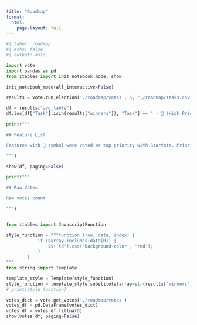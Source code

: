 ```yaml
---
title: "Roadmap"
format: 
  html:
    page-layout: full
---
```


```python
#| label: roadmap
#| echo: false
#| output: asis

import vote
import pandas as pd
from itables import init_notebook_mode, show

init_notebook_mode(all_interactive=False)

results = vote.run_election('./roadmap/votes', 5, "./roadmap/tasks.csv")

df = results["avg_table"]
df.loc[df["Task"].isin(results["winners"]), "Task"] += " - 🚨 (High Priority)"

print("""

## Feature List

Features with 🚨 symbol were voted as top priority with StarVote. Priority column is an average of votes for every feature.

""")

show(df, paging=False)

print("""

## Raw Votes

Raw votes count

""")


from itables import JavascriptFunction

style_function = """function (row, data, index) {
            if ($array.includes(data[0]) {
                $$('td').css('background-color', 'red');
            }
        }
"""
from string import Template

template_style = Template(style_function)
style_function = template_style.substitute(array=str(results["winners"]))
# print(style_function)

votes_dict = vote.get_votes('./roadmap/votes')
votes_df = pd.DataFrame(votes_dict)
votes_df = votes_df.fillna(0)
show(votes_df, paging=False)
```

